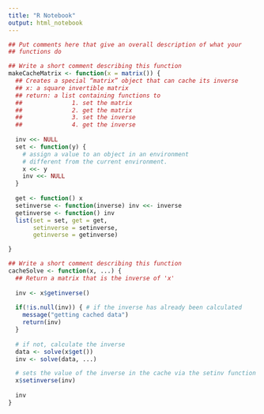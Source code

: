 ```yaml
---
title: "R Notebook"
output: html_notebook
---
```



```r
## Put comments here that give an overall description of what your
## functions do

## Write a short comment describing this function
makeCacheMatrix <- function(x = matrix()) {
  ## Creates a special “matrix” object that can cache its inverse
  ## x: a square invertible matrix
  ## return: a list containing functions to
  ##              1. set the matrix
  ##              2. get the matrix
  ##              3. set the inverse
  ##              4. get the inverse
  
  inv <<- NULL
  set <- function(y) {
    # assign a value to an object in an environment 
    # different from the current environment.
    x <<- y
    inv <<- NULL
  }
  
  get <- function() x
  setinverse <- function(inverse) inv <<- inverse
  getinverse <- function() inv
  list(set = set, get = get,
       setinverse = setinverse,
       getinverse = getinverse)

}

```

```r

## Write a short comment describing this function
cacheSolve <- function(x, ...) {
  ## Return a matrix that is the inverse of 'x'
  
  inv <- x$getinverse()
  
  if(!is.null(inv)) { # if the inverse has already been calculated
    message("getting cached data")
    return(inv)
  }
  
  # if not, calculate the inverse 
  data <- solve(x$get())
  inv <- solve(data, ...)

  # sets the value of the inverse in the cache via the setinv function
  x$setinverse(inv)
  
  inv
}

```

